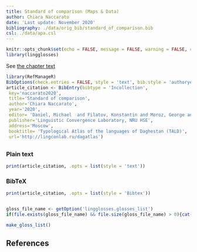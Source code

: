 ```yaml
---
title: Standard of comparison (Maps & Data)
author: Chiara Naccarato
date: 'Last update: November 2020'
bibliography: ./data/orig_bib/standard_of_comparison.bib
csl: ./data/apa.csl
---
```


```r
knitr::opts_chunk$set(echo = FALSE, message = FALSE, warning = FALSE, comment = '')
library(lingglosses)
```

See [the chapter text](2_standard_of_comparison.html)

```r
library(RefManageR)
BibOptions(check.entries = FALSE, style = 'text', bib.style = 'authoryear')
article_citation <- BibEntry(bibtype = 'Incollection', 
 key='naccarato2020',
 title='Standard of comparison',
 author='Chiara Naccarato',
 year='2020',
 editor= 'Daniel, Michael  and Filatov, Konstantin and Moroz, George and Mukhin, Timofey and Naccarato, Chiara and Verhees, Samira',
 publisher='Linguistic Convergence Laboratory, NRU HSE',
 address='Moscow',
 booktitle= 'Typological Atlas of the languages of Daghestan (TALD)',
 url='http://lingconlab.ru/dagatlas')
```

## {.tabset .tabset-fade .tabset-pills} 

### Plain text
```r
print(article_citation, .opts = list(style = 'text'))
```

### BibTeX

```r
print(article_citation, .opts = list(style = 'Bibtex'))
```

```r
```

```r
gloss_file_name <- getOption('lingglosses.glosses_list')
if(file.exists(gloss_file_name) && file.size(gloss_file_name) > 0){cat('## List of glosses')}
```

```r
make_gloss_list()
```

## References
